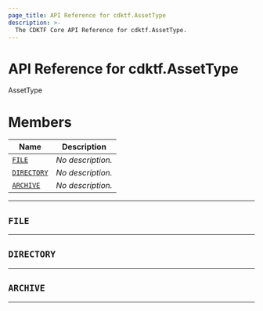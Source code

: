 ```yaml
---
page_title: API Reference for cdktf.AssetType
description: >-
  The CDKTF Core API Reference for cdktf.AssetType.
---
```


<!-- This file is generated through yarn generate-docs -->

# API Reference for cdktf.AssetType

   AssetType <a name="AssetType" id="cdktf.AssetType"></a>
  
  # Members <a name="Members" id="Members"></a>
  
  | **Name** | **Description** |
  | --- | --- |
  | <code><a href="#cdktf.AssetType.FILE">FILE</a></code> | *No description.* |
  | <code><a href="#cdktf.AssetType.DIRECTORY">DIRECTORY</a></code> | *No description.* |
  | <code><a href="#cdktf.AssetType.ARCHIVE">ARCHIVE</a></code> | *No description.* |
  
  ---
  
  ## `FILE` <a name="FILE" id="cdktf.AssetType.FILE"></a>
  
  ---
  
  
  ## `DIRECTORY` <a name="DIRECTORY" id="cdktf.AssetType.DIRECTORY"></a>
  
  ---
  
  
  ## `ARCHIVE` <a name="ARCHIVE" id="cdktf.AssetType.ARCHIVE"></a>
  
  ---
  
  
